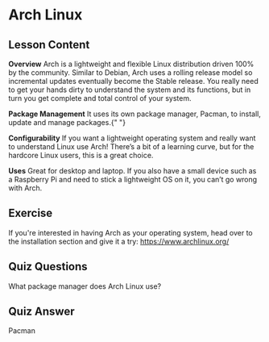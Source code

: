 # Arch Linux

## Lesson Content

<b>Overview</b>
Arch is a lightweight and flexible Linux distribution driven 100% by the community.
Similar to Debian, Arch uses a rolling release model so incremental updates eventually
become the Stable release. You really need to get your hands dirty to understand
the system and its functions, but in turn you get complete and total control of your
system.

<b>Package Management</b>
It uses its own package manager, Pacman, to install, update and manage packages.{" "}

<b>Configurability</b>
If you want a lightweight operating system and really want to understand Linux use
Arch! There’s a bit of a learning curve, but for the hardcore Linux users, this is
a great choice.

<b>Uses</b>
Great for desktop and laptop. If you also have a small device such as a Raspberry
Pi and need to stick a lightweight OS on it, you can’t go wrong with Arch.

## Exercise

If you're interested in having Arch as your operating system, head over to the installation section and give it a try: <a href='https://www.archlinux.org/'>https://www.archlinux.org/</a>

## Quiz Questions

What package manager does Arch Linux use?

## Quiz Answer

Pacman
